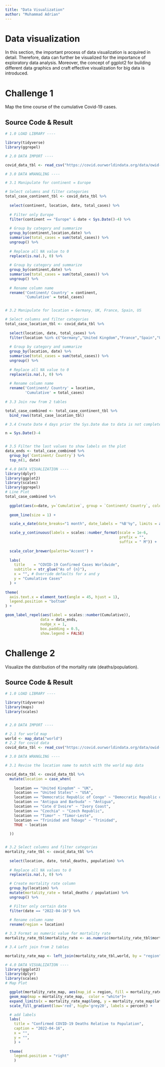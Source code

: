```yaml
---
title: "Data Visualization"
author: "Muhammad Adrian"
---
```


# Data visualization

In this section, the important process of data visualization is acquired in detail. Therefore, data can further be visualized for the importance of exploratory data analysis. Moreover, the concept of ggplot2 for building different data graphics and craft effective visualization for big data is introduced.


# Challenge 1

Map the time course of the cumulative Covid-19 cases.

## Source Code & Result

```r
# 1.0 LOAD LIBRARY ----

library(tidyverse)
library(ggrepel)

# 2.0 DATA IMPORT ----

covid_data_tbl <- read_csv("https://covid.ourworldindata.org/data/owid-covid-data.csv")

# 3.0 DATA WRANGLING ----

# 3.1 Manipulate for continent = Europe

# Select columns and filter categories
total_case_continent_tbl <- covid_data_tbl %>%
  
  select(continent, location, date, total_cases) %>%
  
  # Filter only Europe
  filter(continent == "Europe" & date < Sys.Date()-4) %>%
  
  # Group by category and summarize
  group_by(continent,location,date) %>%
  summarise(total_cases = sum(total_cases)) %>%
  ungroup() %>%
  
  # Replace all NA value to 0
  replace(is.na(.), 0) %>%
  
  # Group by category and summarize
  group_by(continent,date) %>%
  summarise(total_cases = sum(total_cases)) %>%
  ungroup() %>%
  
  # Rename column name
  rename('Continent/ Country' = continent,
         'Cumulative' = total_cases)


# 3.2 Manipulate for location = Germany, UK, France, Spain, US

# Select columns and filter categories
total_case_location_tbl <- covid_data_tbl %>%
  
  select(location, date, total_cases) %>%
  filter(location %in% c("Germany","United Kingdom","France","Spain","United States") & date < Sys.Date()-4) %>%
  
  # Group by category and summarize
  group_by(location, date) %>%
  summarise(total_cases = sum(total_cases)) %>%
  ungroup() %>%
  
  # Replace all NA value to 0
  replace(is.na(.), 0) %>%
  
  # Rename column name
  rename('Continent/ Country' = location,
         'Cumulative' = total_cases)
  
# 3.3 Join row from 2 tables

total_case_combined <- total_case_continent_tbl %>%
  bind_rows(total_case_location_tbl)

# 3.4 Create Date 4 days prior the Sys.Date due to data is not completed at Sys.Date

n = Sys.Date()-4


# 3.5 Filter the last values to show labels on the plot
data_ends <- total_case_combined %>% 
  group_by(`Continent/ Country`) %>% 
  top_n(1, date) 
```
```r
# 4.0 DATA VISUALIZATION ----
library(dplyr)
library(ggplot2)
library(scales)
library(ggrepel)
# Line Plot
total_case_combined %>%
  
  ggplot(aes(x=date, y=`Cumulative`, group = `Continent/ Country`, color = `Continent/ Country`)) +
  
  geom_line(size = 1) +

  scale_x_date(date_breaks="1 month", date_labels = "%B'%y", limits = as.Date(c('2020-01-01','2023-06-01')) ) +

  scale_y_continuous(labels = scales::number_format(scale = 1e-6, 
                                                    prefix = "",
                                                    suffix = " M")) +
  
  scale_color_brewer(palette="Accent") +
  
  labs(
    title    = "COVID-19 Confirmed Cases Worldwide",
    subtitle = str_glue("As of {n}"),
    x = "", # Override defaults for x and y
    y = "Cumulative Cases"
  ) + 
  
theme(
  axis.text.x = element_text(angle = 45, hjust = 1),
  legend.position = "bottom"
) +

geom_label_repel(aes(label = scales::number(Cumulative)), 
                data = data_ends,
                nudge_x = 1,
                box.padding = 0.5,
                show.legend = FALSE) 

```

# Challenge 2

Visualize the distribution of the mortality rate (deaths/population).

## Source Code & Result

```r
# 1.0 LOAD LIBRARY ----

library(tidyverse)
library(maps)
library(scales)


# 2.0 DATA IMPORT ----

# 2.1 for world map
world <- map_data("world")
# 2.2 for covid data
covid_data_tbl <- read_csv("https://covid.ourworldindata.org/data/owid-covid-data.csv")

# 3.0 DATA WRANGLING ----

# 3.1 Revise the location name to match with the world map data

covid_data_tbl <- covid_data_tbl %>% 
  mutate(location = case_when(
    
    location == "United Kingdom" ~ "UK",
    location == "United States" ~ "USA",
    location == "Democratic Republic of Congo" ~ "Democratic Republic of the Congo",
    location == "Antigua and Barbuda" ~ "Antigua",
    location == "Cote d'Ivoire" ~ "Ivory Coast",
    location == "Czechia" ~ "Czech Republic",
    location == "Timor" ~ "Timor-Leste",
    location == "Trinidad and Tobago" ~ "Trinidad",
    TRUE ~ location
    
  )) 


# 3.2 Select columns and filter categories
mortality_rate_tbl <- covid_data_tbl %>%
  
  select(location, date, total_deaths, population) %>%
  
  # Replace all NA values to 0
  replace(is.na(.), 0) %>%

  # Create mortality rate column
  group_by(location) %>%
  mutate(mortality_rate = total_deaths / population) %>%
  ungroup() %>%

  # Filter only certain date
  filter(date == "2022-04-16") %>%
  
  # Rename column name
  rename(region = location)

# 3.3 Format as numeric value for mortality rate
mortality_rate_tbl$mortality_rate <- as.numeric(mortality_rate_tbl$mortality_rate)

# 3.4 Left join from 2 tables

mortality_rate_map <- left_join(mortality_rate_tbl,world, by = "region")
```
```r
# 4.0 DATA VISUALIZATION ----
library(ggplot2)
library(dplyr)
library(scales)
# Map Plot

  ggplot(mortality_rate_map, aes(map_id = region, fill = mortality_rate))+
  geom_map(map = mortality_rate_map,  color = "white")+
  expand_limits(x = mortality_rate_map$long, y = mortality_rate_map$lat) +
  scale_fill_gradient(low='red', high='grey20', labels = percent) +

  # add labels
  labs(
    title = "Confirmed COVID-19 Deaths Relative to Population",
    caption = "2022-04-16",
    x = "",
    y = "",
    ) +
    
  theme(
    legend.position = "right"
    )

```